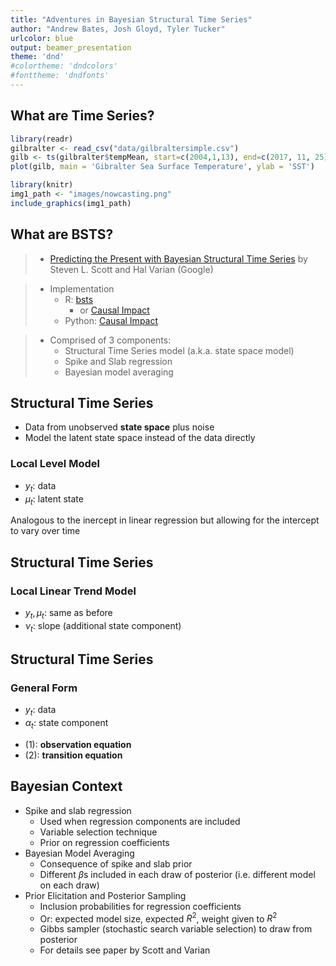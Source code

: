 ```yaml
---
title: "Adventures in Bayesian Structural Time Series"
author: "Andrew Bates, Josh Gloyd, Tyler Tucker"
urlcolor: blue
output: beamer_presentation
theme: 'dnd'
#colortheme: 'dndcolors'
#fonttheme: 'dndfonts'
---
```


## What are Time Series?
```r
library(readr)
gilbralter <- read_csv("data/gilbraltersimple.csv")  
gilb <- ts(gilbralter$tempMean, start=c(2004,1,13), end=c(2017, 11, 25), frequency=30)
plot(gilb, main = 'Gibralter Sea Surface Temperature', ylab = 'SST')
```

```r
library(knitr)
img1_path <- "images/nowcasting.png"
include_graphics(img1_path)
```

## What are BSTS?

> - [Predicting the Present with Bayesian Structural Time Series](http://www.inderscience.com/offer.php?id=59942) by Steven L. Scott and Hal Varian (Google)

> - Implementation
>      - R: [bsts](https://cran.r-project.org/web/packages/bsts/index.html)
>          - or [Causal Impact](https://google.github.io/CausalImpact/CausalImpact.html)
>      - Python: [Causal Impact](https://github.com/tcassou/causal_impact)

> - Comprised of 3 components:
>      - Structural Time Series model (a.k.a. state space model)
>      - Spike and Slab regression
>      - Bayesian model averaging

## Structural Time Series 

- Data from unobserved **state space** plus noise
- Model the latent state space instead of the data directly

### Local Level Model

- $y_t$: data
- $\mu_t$: latent state

\begin{align*}
y_t &= \mu_t + \varepsilon_t  &\varepsilon_t \sim N(0,\sigma^2_{\varepsilon}) \\
\mu_{t+1} &= \mu_t + \xi_t  &\xi_t \sim N(0, \sigma^2_{\xi}) 
\end{align*}

Analogous to the inercept in linear regression but allowing for the intercept to vary over time


## Structural Time Series

### Local Linear Trend Model

- $y_t, \mu_t$: same as before
- $\nu_t$: slope (additional state component)

\begin{align*}
y_t &= \mu_t + \varepsilon_t  &\varepsilon_t \sim N(0, \sigma_{\varepsilon}^2) \\
\mu_{t+1} &= \mu_t + \nu_t + \xi_t  &\xi_t \sim N(0, \sigma_{\xi}^2) \\
\nu_{t+1} &= \nu_t + \zeta_t  &\zeta_t \sim N(0, \sigma_{\zeta}^2)
\end{align*}

## Structural Time Series

### General Form

- $y_t$: data
- $\alpha_t$: state component

\begin{align}
y_t &= Z_t'\alpha_t + \varepsilon_t  &\varepsilon_t \sim N(0, H_t)  \\
\alpha_{t+1} &= T_t\alpha_t + R_t\eta_t  &\eta_t \sim N(0, Q_t) 
\end{align}

- (1): **observation equation**
- (2): **transition equation**


## Bayesian Context

- Spike and slab regression
    - Used when regression components are included
    - Variable selection technique
    - Prior on regression coefficients

- Bayesian Model Averaging
    - Consequence of spike and slab prior
    - Different $\beta$s included in each draw of posterior (i.e. different model on each draw)

- Prior Elicitation and Posterior Sampling
    - Inclusion probabilities for regression coefficients 
    - Or: expected model size, expected $R^2$, weight given to $R^2$
    - Gibbs sampler (stochastic search variable selection) to draw from posterior
    - For details see paper by Scott and Varian

